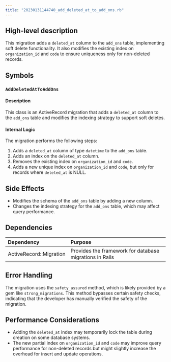 ```yaml
---
title: "20230131144740_add_deleted_at_to_add_ons.rb"
---
```


## High-level description
This migration adds a `deleted_at` column to the `add_ons` table, implementing soft delete functionality. It also modifies the existing index on `organization_id` and `code` to ensure uniqueness only for non-deleted records.

## Symbols

### `AddDeletedAtToAddOns`
#### Description
This class is an ActiveRecord migration that adds a `deleted_at` column to the `add_ons` table and modifies the indexing strategy to support soft deletes.

#### Internal Logic
The migration performs the following steps:
1. Adds a `deleted_at` column of type `datetime` to the `add_ons` table.
2. Adds an index on the `deleted_at` column.
3. Removes the existing index on `organization_id` and `code`.
4. Adds a new unique index on `organization_id` and `code`, but only for records where `deleted_at` is NULL.

## Side Effects
- Modifies the schema of the `add_ons` table by adding a new column.
- Changes the indexing strategy for the `add_ons` table, which may affect query performance.

## Dependencies
| Dependency | Purpose |
|:-----------|:--------|
| ActiveRecord::Migration | Provides the framework for database migrations in Rails |

## Error Handling
The migration uses the `safety_assured` method, which is likely provided by a gem like `strong_migrations`. This method bypasses certain safety checks, indicating that the developer has manually verified the safety of the migration.

## Performance Considerations
- Adding the `deleted_at` index may temporarily lock the table during creation on some database systems.
- The new partial index on `organization_id` and `code` may improve query performance for non-deleted records but might slightly increase the overhead for insert and update operations.